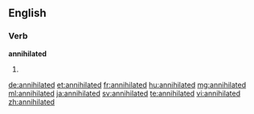 ==English==

===Verb===
'''annihilated'''

# {{past of|annihilate}}

[[de:annihilated]]
[[et:annihilated]]
[[fr:annihilated]]
[[hu:annihilated]]
[[mg:annihilated]]
[[ml:annihilated]]
[[ja:annihilated]]
[[sv:annihilated]]
[[te:annihilated]]
[[vi:annihilated]]
[[zh:annihilated]]